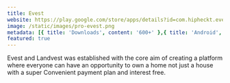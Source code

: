 ```yaml
---
title: Evest
website: https://play.google.com/store/apps/details?id=com.hipheckt.evestng&hl=en&gl=US
image: /static/images/pro-evest.png
metadata: [{ title: 'Downloads', content: '600+' },{ title: 'Android', content: 'Yes' },{ title: 'iOS', content: 'Yes' }]
featured: true
---
```


Evest and Landvest was established with the core aim of creating a platform where everyone can have an opportunity to own a home not just a house with a super Convenient payment plan and interest free.